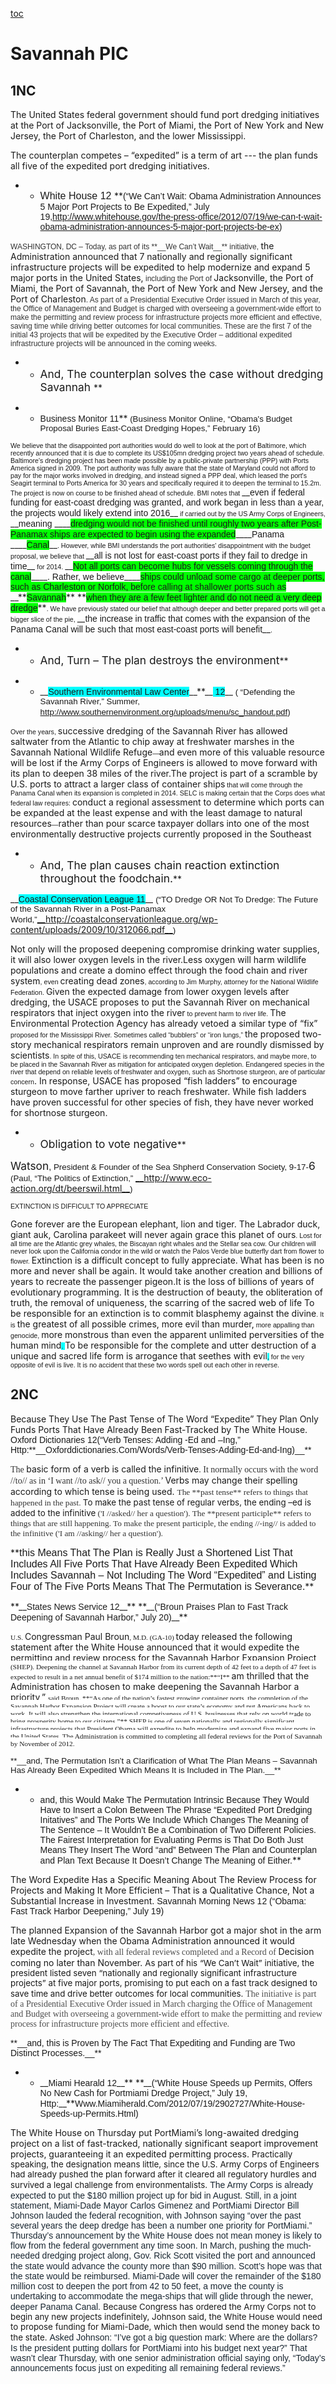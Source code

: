 [[toc]]

=Savannah PIC= 
==1NC== 
The United States federal government should fund port dredging initiatives at the Port of Jacksonville, the Port of Miami, the Port of New York and New Jersey, the Port of Charleston, and the lower Mississippi.

The counterplan competes – “expedited” is a term of art --- the plan funds all five of the expedited port dredging initiatives.
**<span style="font-family: Helvetica; font-size: 12pt;">White House 12 </span>**<span style="font-family: Arial;">(“We Can’t Wait: Obama Administration Announces 5 Major Port Projects to Be Expedited,” July 19,</span><span style="font-family: Arial;">[[http://www.whitehouse.gov/the-press-office/2012/07/19/we-can-t-wait-obama-administration-announces-5-major-port-projects-be-ex]]</span><span style="font-family: Arial;">)</span>

<span style="color: #333333; font-family: Arial; font-size: 9pt;">WASHINGTON, DC – Today, as part of its **__We Can’t Wait__** initiative, </span><span class="UnderlineBold">the Administration announced that 7 nationally and regionally significant infrastructure projects will be expedited to help modernize and expand 5 major ports in the United States,</span><span style="color: #333333; font-family: Arial; font-size: 9pt;"> including the Port of </span><span class="UnderlineBold">Jacksonville, the Port of Miami, the Port of Savannah, the Port of New York and New Jersey, and the Port of Charleston</span><span style="color: #333333; font-family: Arial; font-size: 9pt;">. As part of a Presidential Executive Order issued in March of this year, the Office of Management and Budget is charged with overseeing a government-wide effort to make the permitting and review process for infrastructure projects more efficient and effective, saving time while driving better outcomes for local communities. These are the first 7 of the initial 43 projects that will be expedited by the Executive Order – additional expedited infrastructure projects will be announced in the coming weeks.</span>




**<span style="font-size: 13pt;">And, The counterplan solves the case without dredging Savannah </span>**

**<span style="background-color: white; font-family: Arial;">Business Monitor 11</span>**<span style="background-color: white; font-family: Arial; font-size: 10pt;"> (Business Monitor Online, “Obama's Budget Proposal Buries East-Coast Dredging Hopes,” February 16)</span>



<span style="background-color: white; font-family: Arial; font-size: 8pt;">We believe that the disappointed port authorities would do well to look at the port of Baltimore, which recently announced that it is due to complete its US$105mn dredging project two years ahead of schedule. Baltimore's dredging project has been made possible by a public-private partnership (PPP) with Ports America signed in 2009. The port authority was fully aware that the state of Maryland could not afford to pay for the major works involved in dredging, and instead signed a PPP deal, which leased the port's Seagirt terminal to Ports America for 30 years and specifically required it to deepen the terminal to 15.2m. The project is now on course to be finished ahead of schedule. BMI notes that </span>__<span style="background-color: white; font-family: Arial;">even if federal funding for east-coast dredging was granted, and work began in less than a year, the projects would likely extend into 2016</span>__<span style="background-color: white; font-family: Arial; font-size: 8pt;"> if carried out by the US Army Corps of Engineers, </span>__<span style="background-color: white; font-family: Arial;">meaning </span>____<span style="background-color: lime; font-family: Arial;">dredging would not be finished until roughly two years after Post-Panamax ships are expected to begin using the expanded</span>____<span style="background-color: white; font-family: Arial;">Panama </span>____<span style="background-color: lime; font-family: Arial;">Canal</span>__<span style="background-color: white; font-family: Arial; font-size: 8pt;">. However, while BMI understands the port authorities' disappointment with the budget proposal, we believe that </span>__<span style="background-color: white; font-family: Arial;">all is not lost for east-coast ports if they fail to dredge in time</span>__<span style="background-color: white; font-family: Arial; font-size: 8pt;"> for 2014. </span>__<span style="background-color: lime; font-family: Arial;">Not all ports can become hubs for vessels coming through the canal</span>____<span style="background-color: white; font-family: Arial;">. Rather, we believe</span>____<span style="background-color: lime; font-family: Arial;">ships could unload some cargo at deeper ports, such as Charleston or Norfolk, before calling at shallower ports such as </span>__**<span style="background-color: lime; font-family: Arial;">Savannah</span>** **<span style="background-color: lime; font-family: Arial;">when they are a few feet lighter and do not need a very deep dredge</span>**<span style="background-color: white; font-family: Arial; font-size: 8pt;">. We have previously stated our belief that although deeper and better prepared ports will get a bigger slice of the pie, </span>__<span style="background-color: white; font-family: Arial;">the increase in traffic that comes with the expansion of the Panama Canal will be such that most east-coast ports will benefit</span>__<span style="background-color: white; font-family: Arial; font-size: 8pt;">.</span>

**<span style="font-size: 13pt;">And, Turn – The plan destroys the environment</span>**

**__<span style="background-color: aqua; font-family: Arial;">Southern Environmental Law Center</span>__**__<span style="background-color: aqua; font-family: Arial;"> 12</span>__<span style="background-color: white; font-family: Arial; font-size: 10pt;"> ( “Defending the Savannah River,” Summer, </span><span style="font-family: Arial; font-size: 10pt;">[[http://www.southernenvironment.org/uploads/menu/sc_handout.pdf]]</span><span style="background-color: white; font-family: Arial; font-size: 10pt;">)</span>

<span style="background-color: white; font-family: Arial; font-size: 8pt;">Over the years, </span><span class="Underline">successive </span>dredging of the Savannah River has allowed saltwater from the Atlantic to chip away at freshwater marshes<span class="Underline"> in the Savannah National Wildlife Refuge</span><span style="background-color: white; font-family: Arial; font-size: 8pt;">—</span><span class="Underline">and even more of </span>this valuable resource will be lost if the Army Corps of Engineers is allowed to move forward with its plan to deepen 38 miles of the river.The project is part of a scramble<span class="Underline"> by U.S. ports </span>to attract a larger class of container ships<span style="background-color: white; font-family: Arial; font-size: 8pt;"> that will come through the Panama Canal when its expansion is completed in 2014. SELC is making certain that the Corps does what federal law requires: </span>conduct a regional assessment<span class="Underline"> to determine which ports can be expanded at the least expense and with the least damage to natural resources</span><span style="background-color: white; font-family: Arial; font-size: 8pt;">—</span>rather than pour scarce taxpayer dollars into one of the most environmentally destructive projects currently proposed<span class="Underline"> in the Southeast</span>

**<span style="font-size: 13pt;">And, The plan causes chain reaction extinction throughout the foodchain.</span>**

__<span style="background-color: aqua; font-family: Arial;">Coastal Conservation League 11</span>__<span style="background-color: white; font-family: Arial; font-size: 10pt;"> (“TO Dredge OR Not To Dredge: The Future of the Savannah River in a Post-Panamax World,”</span>[[http://coastalconservationleague.org/wp-content/uploads/2009/10/312066.pdf|__http://coastalconservationleague.org/wp-content/uploads/2009/10/312066.pdf__]]<span style="background-color: white; font-family: Arial; font-size: 10pt;">)</span>

Not only will the proposed deepening compromise drinking water supplies, it will also lower oxygen levels in the river.Less oxygen will harm wildlife populations and create a domino effect through the food chain<span class="Underline"> and river system</span><span style="background-color: white; font-family: Arial; font-size: 8pt;">, even </span>creating dead zones<span style="background-color: white; font-family: Arial; font-size: 8pt;">, according to Jim Murphy, attorney for the National Wildlife Federation. </span>Given the expected damage<span class="Underline"> from lower oxygen levels after dredging, </span>the USACE proposes to put the Savannah River on mechanical respirators<span class="Underline"> that inject oxygen into the river</span><span style="background-color: white; font-family: Arial; font-size: 8pt;"> to prevent harm to river life. </span>The Environmental Protection Agency has already vetoed a similar type of “fix”<span style="background-color: white; font-family: Arial; font-size: 8pt;"> proposed for the Mississippi River. Sometimes called “bubblers” or “iron lungs,” </span><span class="Underline">the proposed two-story </span>mechanical respirators remain unproven<span class="Underline"> and are roundly dismissed by scientists</span><span style="background-color: white; font-family: Arial; font-size: 8pt;">. In spite of this, USACE is recommending ten mechanical respirators, and maybe more, to be placed in the Savannah River as mitigation for anticipated oxygen depletion. Endangered species in the river that depend on reliable levels of freshwater and oxygen, such as Shortnose sturgeon, are of particular concern</span><span class="Underline">. In response, USACE has </span>proposed “fish ladders<span class="Underline">” to encourage sturgeon to move farther upriver to reach freshwater. While fish ladders have proven successful for other species of fish, they </span>have never worked for shortnose sturgeon<span class="Underline">. </span>





**<span style="font-size: 13pt;"> Obligation to vote negative</span>**

<span style="font-size: 13pt;">Watson</span><span style="background-color: white; font-family: Arial;">, </span><span style="background-color: white; font-family: Arial; font-size: 10pt;">President & Founder of the Sea Shpherd Conservation Society, 9-17-</span><span style="font-size: 13pt;">6</span><span style="background-color: white; font-family: Arial; font-size: 10pt;"> (Paul, “The Politics of Extinction,” </span>[[http://www.eco-action.org/dt/beerswil.html|__http://www.eco-action.org/dt/beerswil.html__]]<span style="background-color: white; font-family: Arial; font-size: 10pt;">)</span>

<span style="background-color: white; font-family: Arial; font-size: 8pt;">EXTINCTION IS DIFFICULT TO APPRECIATE</span>

<span class="Underline">Gone forever are the European elephant, lion and tiger. The Labrador duck, giant auk, Carolina parakeet will never again grace this planet of ours</span><span style="background-color: white; font-family: Arial; font-size: 8pt;">. Lost for all time are the Atlantic grey whales, the Biscayan right whales and the Stellar sea cow. Our children will never look upon the California condor in the wild or watch the Palos Verde blue butterfly dart from flower to flower. </span>Extinction is a difficult concept to fully appreciate. What has been is no more and never shall be again<span class="Underline">. It would take another creation and billions of years to recreate the passenger pigeon.</span>It is the loss of billions of years of evolutionary programming. It is the destruction of beauty<span class="Underline">, the obliteration of truth, the </span>removal of uniqueness<span class="Underline">, the scarring of the sacred web of life </span>To be responsible for an extinction is to commit blasphemy against the divine<span style="background-color: white; font-family: Arial; font-size: 8pt;">. It is </span><span class="Underline">the greatest of all possible crimes, more evil than murder,</span><span style="background-color: white; font-family: Arial; font-size: 8pt;"> more appalling than genocide, </span>more monstrous than even the apparent unlimited perversities of the human mind<span style="background-color: aqua; font-family: Arial; font-size: 8pt;">. </span>To be responsible for the complete and utter destruction of a unique<span class="Underline"> and sacred </span>life form<span class="Underline"> is arrogance that </span>seethes with evil<span style="background-color: aqua; font-family: Arial; font-size: 8pt;">,</span><span style="background-color: white; font-family: Arial; font-size: 8pt;"> for the very opposite of evil is live. It is no accident that these two words spell out each other in reverse.</span>





==2NC== 
Because They Use The Past Tense of The Word “Expedite” They Plan Only Funds Ports That Have Already Been Fast-Tracked by The White House.
<span style="font-family: Arial;">Oxford Dictionaries 12(“Verb Tenses: Adding -Ed and –Ing,” Http:**__Oxforddictionaries.Com/Words/Verb-Tenses-Adding-Ed-and-Ing)__**</span>

<span style="color: #333333; font-family: Georgia;">The </span><span class="UnderlineBold">basic form of a verb is called the infinitive</span><span style="color: #333333; font-family: Georgia;">. It normally occurs with the word //to// as in ‘I want //to ask// you a question.’ </span><span class="UnderlineBold">Verbs may change their spelling according to which tense is being used.</span>
<span style="color: #333333; font-family: Georgia; font-size: 10pt;">The **past tense** refers to things that happened in the past. </span><span style="font-size: 10pt;">To make the past tense of regular verbs, the ending –ed is added to the infinitive</span><span style="color: #333333; font-family: Georgia; font-size: 10pt;"> ('I //asked// her a question'). The **present participle** refers to things that are still happening. To make the present participle, the ending //-ing// is added to the infinitive ('I am //asking// her a question').</span>



<span style="background-color: white;">**<span style="font-family: Helvetica; font-size: 12pt;">this Means That The Plan is Really Just a Shortened List That Includes All Five Ports That Have Already Been Expedited Which Includes Savannah – Not Including The Word “Expedited” and Listing Four of The Five Ports Means That The Permutation is Severance.</span>**</span>

<span style="background-color: white;">**__<span style="font-family: Arial;">States News Service 12</span>__** **__<span style="font-family: Arial;">(“Broun Praises Plan to Fast Track Deepening of Savannah Harbor,” July 20)</span>__**</span>

<span style="background-color: white;"><span style="font-family: Verdana; font-size: 8.5pt;">U.S. </span><span class="UnderlineBold">Congressman Paul Broun</span><span style="font-family: Verdana; font-size: 8.5pt;">, M.D. (GA-10) </span><span class="UnderlineBold">today released the following statement after the White House announced that it would expedite the permitting and review process for the Savannah Harbor Expansion Project</span><span style="font-family: Verdana; font-size: 8.5pt;"> (SHEP). Deepening the channel at Savannah Harbor from its current depth of 42 feet to a depth of 47 feet is expected to result in a net annual benefit of $174 million to the nation:**“I** </span><span class="UnderlineBold">am thrilled that the Administration has chosen to make deepening the Savannah Harbor a priority,” </span><span style="font-family: Verdana; font-size: 8.5pt;">said Broun.</span><span class="apple-converted-space" style="font-family: Verdana; font-size: 8.5pt;"> </span><span style="font-family: Verdana; font-size: 8.5pt;"> **“As one of the nation’s fastest growing container ports, the completion of the Savannah Harbor Expansion Project will create a boost to our state’s economy and put Americans back to work. It will also strengthen the international competiveness of U.S. businesses that rely on world trade to bring prosperity home to our citizens.”** </span></span>
<span style="background-color: white;"><span style="font-family: Verdana; font-size: 8.5pt;">SHEP is one of seven nationally and regionally significant infrastructure projects that President Obama will expedite to help modernize and expand five major ports in the United States. The Administration is committed to completing all federal reviews for the Port of Savannah by November of 2012.</span></span>


<span style="font-family: Arial; font-size: 10pt;"> **__and, The Permutation Isn’t a Clarification of What The Plan Means – Savannah Has Already Been Expedited Which Means It is Included in The Plan.__** </span>




**<span style="font-family: Helvetica;">and, this Would Make The Permutation Intrinsic Because They Would Have to Insert a Colon Between The Phrase “Expedited Port Dredging Initatives” and The Ports We Include Which Changes The Meaning of The Sentence – It Wouldn’t Be a Combination of Two Different Policies. The Fairest Interpretation for Evaluating Perms is That Do Both Just Means They Insert The Word “and” Between The Plan and Counterplan and Plan Text Because It Doesn’t Change The Meaning of Either.</span>**





The Word Expedite Has a Specific Meaning About The Review Process for Projects and Making It More Efficient – That is a Qualitative Chance, Not a Substantial Increase in Investment.
<span style="vertical-align: baseline;"><span style="font-family: Arial;">Savannah Morning News 12 (“Obama: Fast Track Harbor Deepening,” July 19)</span></span>

<span style="vertical-align: baseline;"><span class="UnderlineBold">The planned Expansion of the Savannah Harbor got a major shot in the arm late Wednesday when the Obama Administration announced it would expedite the project</span><span style="color: #4e4e4e; font-family: Tahoma; font-size: 10.5pt;">, with all federal reviews completed and a Record of </span><span class="UnderlineBold">Decision coming no later than November.</span></span>
<span style="vertical-align: baseline;"><span style="font-size: 10pt;">As part of his “We Can’t Wait” initiative, the president listed seven “nationally and regionally significant infrastructure projects” at five major ports, promising to put each on a fast track designed to save time and drive better outcomes for local communities.</span></span>
<span style="vertical-align: baseline;"><span style="color: #4e4e4e; font-family: Tahoma; font-size: 10.5pt;">The initiative is part of a Presidential Executive Order issued in March charging the Office of Management and Budget with overseeing a government-wide effort to make the permitting and review process for infrastructure projects more efficient and effective.</span></span>




<span style="font-family: Arial;"> **__and, this is Proven by The Fact That Expediting and Funding are Two Distinct Processes.__**</span>

**__<span style="font-family: Arial;">Miami Hearald 12</span>__** **__<span style="font-family: Arial;">(“White House Speeds up Permits, Offers No New Cash for Portmiami Dredge Project,” July 19, Http:</span>__**<span style="font-family: Arial;">Www.Miamiherald.Com/2012/07/19/2902727/White-House-Speeds-up-Permits.Html)</span>

<span class="UnderlineBold">The White House on Thursday put PortMiami’s long-awaited dredging project on a list of fast-tracked, nationally significant seaport improvement projects, guaranteeing it an expedited permitting process.</span>
<span style="font-size: 10pt;">Practically speaking, the designation means little, since the U.S. Army Corps of Engineers had already pushed the plan forward after it cleared all regulatory hurdles and survived a legal challenge from environmentalists.</span>
<span style="color: #1a2732; font-family: Arial; font-size: 10.5pt;">The Army Corps is already expected to put the $180 million project up for bid in August.</span>
<span style="color: #1a2732; font-family: Arial; font-size: 10.5pt;">Still, in a joint statement, Miami-Dade Mayor Carlos Gimenez and PortMiami Director Bill Johnson lauded the federal recognition, with Johnson saying “over the past several years the deep dredge has been a number one priority for PortMiami.”</span>
<span style="color: #1a2732; font-family: Arial; font-size: 10.5pt;">Thursday’s announcement by the White House does not mean money is likely to flow from the federal government any time soon. In March, pushing the much-needed dredging project along, Gov. Rick Scott visited the port and announced the state would advance the county more than $90 million.</span>
<span style="color: #1a2732; font-family: Arial; font-size: 10.5pt;">Scott’s hope was that the state would be reimbursed. Miami-Dade will cover the remainder of the $180 million cost to deepen the port from 42 to 50 feet, a move the county is undertaking to accommodate the mega-ships that will glide through the newer, deeper Panama Canal.</span>
<span style="font-size: 10pt;">Because Congress has ordered the Army Corps not to begin any new projects indefinitely, Johnson said, the White House would need to propose funding for Miami-Dade, which then would send the money back to the state.</span>
<span style="color: #1a2732; font-family: Arial; font-size: 10.5pt;">Asked Johnson: “I’ve got a big question mark: Where are the dollars? Is the president putting dollars for PortMiami into his budget next year?”</span>
<span style="color: #1a2732; font-family: Arial; font-size: 10.5pt;">That wasn’t clear Thursday, with one senior administration official saying only, “Today’s announcements focus just on expediting all remaining federal reviews.”</span>